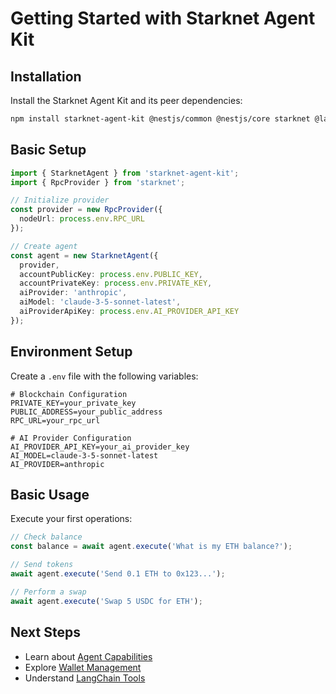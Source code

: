# Getting Started with Starknet Agent Kit

## Installation

Install the Starknet Agent Kit and its peer dependencies:

```bash
npm install starknet-agent-kit @nestjs/common @nestjs/core starknet @langchain/anthropic
```

## Basic Setup

```typescript
import { StarknetAgent } from 'starknet-agent-kit';
import { RpcProvider } from 'starknet';

// Initialize provider
const provider = new RpcProvider({
  nodeUrl: process.env.RPC_URL
});

// Create agent
const agent = new StarknetAgent({
  provider,
  accountPublicKey: process.env.PUBLIC_KEY,
  accountPrivateKey: process.env.PRIVATE_KEY,
  aiProvider: 'anthropic',
  aiModel: 'claude-3-5-sonnet-latest',
  aiProviderApiKey: process.env.AI_PROVIDER_API_KEY
});
```

## Environment Setup

Create a `.env` file with the following variables:

```env
# Blockchain Configuration
PRIVATE_KEY=your_private_key
PUBLIC_ADDRESS=your_public_address
RPC_URL=your_rpc_url

# AI Provider Configuration
AI_PROVIDER_API_KEY=your_ai_provider_key
AI_MODEL=claude-3-5-sonnet-latest
AI_PROVIDER=anthropic
```

## Basic Usage

Execute your first operations:

```typescript
// Check balance
const balance = await agent.execute('What is my ETH balance?');

// Send tokens
await agent.execute('Send 0.1 ETH to 0x123...');

// Perform a swap
await agent.execute('Swap 5 USDC for ETH');
```

## Next Steps

- Learn about [Agent Capabilities](/core-concepts/agent-capabilities)
- Explore [Wallet Management](/core-concepts/wallet-management)
- Understand [LangChain Tools](/core-concepts/langchain-tools)